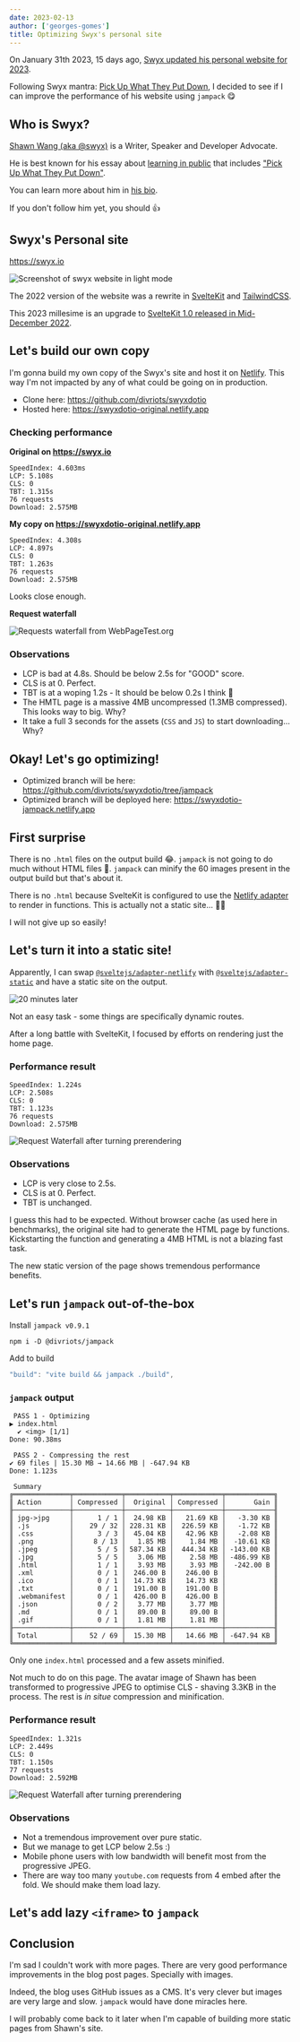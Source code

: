 ```yaml
---
date: 2023-02-13
author: ['georges-gomes']
title: Optimizing Swyx's personal site
---
```



On January 31th 2023, 15 days ago, [Swyx updated his personal website for 2023](https://twitter.com/swyx/status/1620346633778262018?s=20&t=HgXgTwdohENbYJviU64Fzw).

Following Swyx mantra: [Pick Up What They Put Down](https://www.swyx.io/puwtpd), I decided to see if I
can improve the performance of his website using `jampack` 😋

## Who is Swyx?

[Shawn Wang (aka @swyx)](https://twitter.com/swyx) is a Writer,
Speaker and Developer Advocate.

He is best known for his essay about [learning in public](https://www.swyx.io/learn-in-public)
that includes ["Pick Up What They Put Down"](https://www.swyx.io/puwtpd).

You can learn more about him in [his bio](https://www.swyx.io/about).

If you don't follow him yet, you should 👍

## Swyx's Personal site

https://swyx.io

<picture>
  <img src={original_www} alt="Screenshot of swyx website in light mode" />
</picture>

The 2022 version of the website was a rewrite in [SvelteKit](https://kit.svelte.dev/) and [TailwindCSS](https://tailwindcss.com/).

This 2023 millesime is an upgrade to [SvelteKit 1.0 released in Mid-December 2022](https://svelte.dev/blog/announcing-sveltekit-1.0).

## Let's build our own copy

I'm gonna build my own copy of the Swyx's site and host it on [Netlify](https://netlify.com).
This way I'm not impacted by any of what could be going on in production.

- Clone here: https://github.com/divriots/swyxdotio
- Hosted here: https://swyxdotio-original.netlify.app

### Checking performance

**Original on https://swyx.io**

```
SpeedIndex: 4.603ms
LCP: 5.108s
CLS: 0
TBT: 1.315s
76 requests
Download: 2.575MB
```

**My copy on https://swyxdotio-original.netlify.app**

```
SpeedIndex: 4.308s
LCP: 4.897s
CLS: 0
TBT: 1.263s
76 requests
Download: 2.575MB
```

Looks close enough.

**Request waterfall**

<picture>
  <img src={original_waterfall} alt="Requests waterfall from WebPageTest.org" />
</picture>

### Observations

- LCP is bad at 4.8s. Should be below 2.5s for "GOOD" score.
- CLS is at 0. Perfect.
- TBT is at a woping 1.2s - It should be below 0.2s I think 🤔
- The HMTL page is a massive 4MB uncompressed (1.3MB compressed). This looks way to big. Why?
- It take a full 3 seconds for the assets (`CSS` and `JS`) to start downloading... Why?

## Okay! Let's go optimizing!

- Optimized branch will be here: https://github.com/divriots/swyxdotio/tree/jampack
- Optimized branch will be deployed here: https://swyxdotio-jampack.netlify.app

## First surprise

There is no `.html` files on the output build 😂. `jampack` is not going to do much without HTML files 🫠.
`jampack` can minify the 60 images present in the output build but that's about it.

There is no `.html` because SvelteKit is configured to use the
[Netlify adapter](https://kit.svelte.dev/docs/adapter-netlify) to render in functions.
This is actually not a static site... 🤦‍♂️

I will not give up so easily!

## Let's turn it into a static site!

Apparently, I can swap [`@sveltejs/adapter-netlify`](https://kit.svelte.dev/docs/adapter-netlify)
with [`@sveltejs/adapter-static`](https://kit.svelte.dev/docs/adapter-static) and have a static site
on the output.

<picture>
  <img src={later} alt="20 minutes later" />
</picture>

Not an easy task - some things are specifically dynamic routes.

After a long battle with SvelteKit, I focused by efforts on rendering just the home page.

### Performance result

```
SpeedIndex: 1.224s
LCP: 2.508s
CLS: 0
TBT: 1.123s
76 requests
Download: 2.575MB
```

<picture>
  <img
    src={jampack_waterfall_s1_static}
    alt="Request Waterfall after turning prerendering"
  />
</picture>

### Observations

- LCP is very close to 2.5s.
- CLS is at 0. Perfect.
- TBT is unchanged.

I guess this had to be expected. Without browser cache (as used here in benchmarks), the
original site had to generate the HTML page by functions. Kickstarting the function and
generating a 4MB HTML is not a blazing fast task.

The new static version of the page shows tremendous performance benefits.

## Let's run `jampack` out-of-the-box

Install `jampack v0.9.1`

```
npm i -D @divriots/jampack
```

Add to build

```js
"build": "vite build && jampack ./build",
```

### `jampack` output

```
 PASS 1 - Optimizing
▶ index.html
  ✔ <img> [1/1]
Done: 90.38ms

 PASS 2 - Compressing the rest
✔ 69 files | 15.30 MB → 14.66 MB | -647.94 KB
Done: 1.123s

 Summary
╔══════════════╤════════════╤═══════════╤════════════╤════════════╗
║ Action       │ Compressed │  Original │ Compressed │       Gain ║
╟──────────────┼────────────┼───────────┼────────────┼────────────╢
║ jpg->jpg     │      1 / 1 │  24.98 KB │   21.69 KB │   -3.30 KB ║
║ .js          │    29 / 32 │ 228.31 KB │  226.59 KB │   -1.72 KB ║
║ .css         │      3 / 3 │  45.04 KB │   42.96 KB │   -2.08 KB ║
║ .png         │     8 / 13 │   1.85 MB │    1.84 MB │  -10.61 KB ║
║ .jpeg        │      5 / 5 │ 587.34 KB │  444.34 KB │ -143.00 KB ║
║ .jpg         │      5 / 5 │   3.06 MB │    2.58 MB │ -486.99 KB ║
║ .html        │      1 / 1 │   3.93 MB │    3.93 MB │  -242.00 B ║
║ .xml         │      0 / 1 │  246.00 B │   246.00 B │            ║
║ .ico         │      0 / 1 │  14.73 KB │   14.73 KB │            ║
║ .txt         │      0 / 1 │  191.00 B │   191.00 B │            ║
║ .webmanifest │      0 / 1 │  426.00 B │   426.00 B │            ║
║ .json        │      0 / 2 │   3.77 MB │    3.77 MB │            ║
║ .md          │      0 / 1 │   89.00 B │    89.00 B │            ║
║ .gif         │      0 / 1 │   1.81 MB │    1.81 MB │            ║
╟──────────────┼────────────┼───────────┼────────────┼────────────╢
║ Total        │    52 / 69 │  15.30 MB │   14.66 MB │ -647.94 KB ║
╚══════════════╧════════════╧═══════════╧════════════╧════════════╝
```

Only one `index.html` processed and a few assets minified.

Not much to do on this page.
The avatar image of Shawn has been transformed to progressive JPEG to optimise CLS - shaving 3.3KB in the process.
The rest is _in situe_ compression and minification.

### Performance result

```
SpeedIndex: 1.321s
LCP: 2.449s
CLS: 0
TBT: 1.150s
77 requests
Download: 2.592MB
```

<picture>
  <img
    src={jampack_waterfall_s2_jp091}
    alt="Request Waterfall after turning prerendering"
  />
</picture>

### Observations

- Not a tremendous improvement over pure static.
- But we manage to get LCP below 2.5s :)
- Mobile phone users with low bandwidth will benefit most from the progressive JPEG.
- There are way too many `youtube.com` requests from 4 embed after the fold. We should make them load lazy.

## Let's add lazy `<iframe>` to `jampack`

## Conclusion

I'm sad I couldn't work with more pages. There are very good performance improvements
in the blog post pages. Specially with images.

Indeed, the blog uses GitHub issues as a CMS. It's very clever but images are very large
and slow. `jampack` would have done miracles here.

I will probably come back to it later when I'm capable of building more static pages
from Shawn's site.
